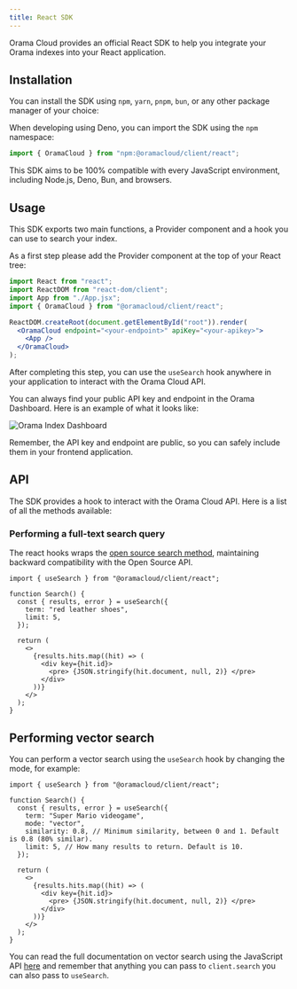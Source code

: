```yaml
---
title: React SDK
---
```



Orama Cloud provides an official React SDK to help you integrate your Orama indexes into your React application.

## Installation

You can install the SDK using `npm`, `yarn`, `pnpm`, `bun`, or any other package manager of your choice:

<Install pkg="@oramacloud/client" />

When developing using Deno, you can import the SDK using the `npm` namespace:

```typescript copy
import { OramaCloud } from "npm:@oramacloud/client/react";
```

This SDK aims to be 100% compatible with every JavaScript environment, including Node.js, Deno, Bun, and browsers.

## Usage

This SDK exports two main functions, a Provider component and a hook you can use to search your index.

As a first step please add the Provider component at the top of your React tree:

```jsx
import React from "react";
import ReactDOM from "react-dom/client";
import App from "./App.jsx";
import { OramaCloud } from "@oramacloud/client/react";

ReactDOM.createRoot(document.getElementById("root")).render(
  <OramaCloud endpoint="<your-endpoint>" apiKey="<your-apikey>">
    <App />
  </OramaCloud>
);
```

After completing this step, you can use the `useSearch` hook anywhere in your application to interact with the Orama Cloud API.

You can always find your public API key and endpoint in the Orama Dashboard. Here is an example of what it looks like:

<img
  src='/cloud/guides/javascript-sdk/orama-api-key.png'
  alt='Orama Index Dashboard'
/>

Remember, the API key and endpoint are public, so you can safely include them in your frontend application.

## API

The SDK provides a hook to interact with the Orama Cloud API. Here is a list of all the methods available:

### Performing a full-text search query

The react hooks wraps the [open source search method](/open-source/usage/search/introduction), maintaining backward compatibility with the Open Source API.

```tsx copy
import { useSearch } from "@oramacloud/client/react";

function Search() {
  const { results, error } = useSearch({
    term: "red leather shoes",
    limit: 5,
  });

  return (
    <>
      {results.hits.map((hit) => (
        <div key={hit.id}>
          <pre> {JSON.stringify(hit.document, null, 2)} </pre>
        </div>
      ))}
    </>
  );
}
```

## Performing vector search

You can perform a vector search using the `useSearch` hook by changing the mode, for example:

```tsx copy
import { useSearch } from "@oramacloud/client/react";

function Search() {
  const { results, error } = useSearch({
    term: "Super Mario videogame",
    mode: "vector",
    similarity: 0.8, // Minimum similarity, between 0 and 1. Default is 0.8 (80% similar).
    limit: 5, // How many results to return. Default is 10.
  });

  return (
    <>
      {results.hits.map((hit) => (
        <div key={hit.id}>
          <pre> {JSON.stringify(hit.document, null, 2)} </pre>
        </div>
      ))}
    </>
  );
}
```

You can read the full documentation on vector search using the JavaScript API [here](/cloud/performing-search/vector-search) and remember that anything you can pass to `client.search` you can also pass to `useSearch`.
